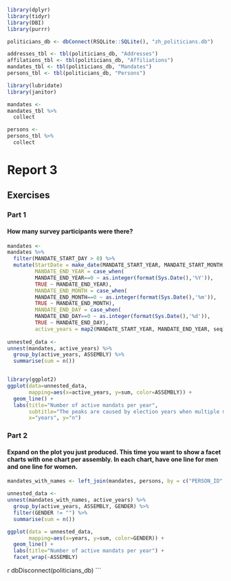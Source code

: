 ```r
library(dplyr)
library(tidyr)
library(DBI)
library(purrr)

politicians_db <- dbConnect(RSQLite::SQLite(), "zh_politicians.db")

addresses_tbl <- tbl(politicians_db, "Addresses")
affilations_tbl <- tbl(politicians_db, "Affiliations")
mandates_tbl <- tbl(politicians_db, "Mandates")
persons_tbl <- tbl(politicians_db, "Persons")

library(lubridate)
library(janitor)

mandates <-
mandates_tbl %>%
  collect

persons <- 
persons_tbl %>%
  collect 

```

# Report 3
## Exercises
### Part 1
#### How many survey participants were there?
```r

mandates <-
mandates %>%
  filter(MANDATE_START_DAY > 0) %>%
  mutate(StartDate = make_date(MANDATE_START_YEAR, MANDATE_START_MONTH, MANDATE_START_DAY),
         MANDATE_END_YEAR = case_when(
         MANDATE_END_YEAR==0 ~ as.integer(format(Sys.Date(),'%Y')),
         TRUE ~ MANDATE_END_YEAR),
         MANDATE_END_MONTH = case_when(
         MANDATE_END_MONTH==0 ~ as.integer(format(Sys.Date(),'%m')),
         TRUE ~ MANDATE_END_MONTH),
         MANDATE_END_DAY = case_when(
         MANDATE_END_DAY==0 ~ as.integer(format(Sys.Date(),'%d')),
         TRUE ~ MANDATE_END_DAY),
         active_years = map2(MANDATE_START_YEAR, MANDATE_END_YEAR, seq)) 
  
unnested_data <-
unnest(mandates, active_years) %>%
  group_by(active_years, ASSEMBLY) %>%
  summarise(sum = n())


library(ggplot2)
ggplot(data=unnested_data, 
       mapping=aes(x=active_years, y=sum, color=ASSEMBLY)) + 
  geom_line() + 
  labs(title="Number of active mandats per year",
       subtitle="The peaks are caused by election years when multiple mandates were active for the same seat",
       x="years", y="n") 
```


### Part 2
#### Expand on the plot you just produced. This time you want to show a facet charts with one chart per assembly. In each chart, have one line for men and one line for women.

```r

mandates_with_names <- left_join(mandates, persons, by = c("PERSON_ID" = "ID"))

unnested_data <-
unnest(mandates_with_names, active_years) %>%
  group_by(active_years, ASSEMBLY, GENDER) %>%
  filter(GENDER != "") %>%
  summarise(sum = n())

ggplot(data = unnested_data, 
       mapping=aes(x=years, y=sum, color=GENDER)) + 
  geom_line() + 
  labs(title="Number of active mandats per year") +
  facet_wrap(~ASSEMBLY)

```

{r include=FALSE}
dbDisconnect(politicians_db)
```
